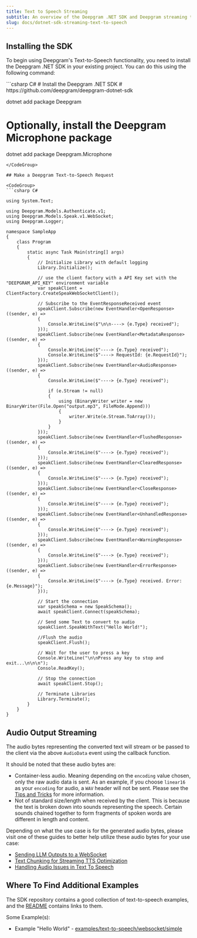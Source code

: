 ```yaml
---
title: Text to Speech Streaming
subtitle: An overview of the Deepgram .NET SDK and Deepgram streaming text-to-speech.
slug: docs/dotnet-sdk-streaming-text-to-speech
---
```



## Installing the SDK

To begin using Deepgram's Text-to-Speech functionality, you need to install the Deepgram .NET SDK in your existing project. You can do this using the following command:

<CodeGroup>
  ```csharp C#
  # Install the Deepgram .NET SDK
  # https://github.com/deepgram/deepgram-dotnet-sdk

  dotnet add package Deepgram

  # Optionally, install the Deepgram Microphone package
  dotnet add package Deepgram.Microphone
  ```
</CodeGroup>

## Make a Deepgram Text-to-Speech Request

<CodeGroup>
  ```csharp C#

  using System.Text;

  using Deepgram.Models.Authenticate.v1;
  using Deepgram.Models.Speak.v1.WebSocket;
  using Deepgram.Logger;

  namespace SampleApp
  {
      class Program
      {
          static async Task Main(string[] args)
          {
              // Initialize Library with default logging
              Library.Initialize();
            
              // use the client factory with a API Key set with the "DEEPGRAM_API_KEY" environment variable
              var speakClient = ClientFactory.CreateSpeakWebSocketClient();

              // Subscribe to the EventResponseReceived event
              speakClient.Subscribe(new EventHandler<OpenResponse>((sender, e) =>
              {
                  Console.WriteLine($"\n\n----> {e.Type} received");
              }));
              speakClient.Subscribe(new EventHandler<MetadataResponse>((sender, e) =>
              {
                  Console.WriteLine($"----> {e.Type} received");
                  Console.WriteLine($"----> RequestId: {e.RequestId}");
              }));
              speakClient.Subscribe(new EventHandler<AudioResponse>((sender, e) =>
              {
                  Console.WriteLine($"----> {e.Type} received");

                  if (e.Stream != null)
                  {
                      using (BinaryWriter writer = new BinaryWriter(File.Open("output.mp3", FileMode.Append)))
                      {
                          writer.Write(e.Stream.ToArray());
                      }
                  }
              }));
              speakClient.Subscribe(new EventHandler<FlushedResponse>((sender, e) =>
              {
                  Console.WriteLine($"----> {e.Type} received");
              }));
              speakClient.Subscribe(new EventHandler<ClearedResponse>((sender, e) =>
              {
                  Console.WriteLine($"----> {e.Type} received");
              }));
              speakClient.Subscribe(new EventHandler<CloseResponse>((sender, e) =>
              {
                  Console.WriteLine($"----> {e.Type} received");
              }));
              speakClient.Subscribe(new EventHandler<UnhandledResponse>((sender, e) =>
              {
                  Console.WriteLine($"----> {e.Type} received");
              }));
              speakClient.Subscribe(new EventHandler<WarningResponse>((sender, e) =>
              {
                  Console.WriteLine($"----> {e.Type} received");
              }));
              speakClient.Subscribe(new EventHandler<ErrorResponse>((sender, e) =>
              {
                  Console.WriteLine($"----> {e.Type} received. Error: {e.Message}");
              }));

              // Start the connection
              var speakSchema = new SpeakSchema();
              await speakClient.Connect(speakSchema);

              // Send some Text to convert to audio
              speakClient.SpeakWithText("Hello World!");

              //Flush the audio
              speakClient.Flush();

              // Wait for the user to press a key
              Console.WriteLine("\n\nPress any key to stop and exit...\n\n\n");
              Console.ReadKey();

              // Stop the connection
              await speakClient.Stop();

              // Terminate Libraries
              Library.Terminate();
          }
      }
  }
  ```
</CodeGroup>

## Audio Output Streaming

The audio bytes representing the converted text will stream or be passed to the client via the above `AudioData` event using the callback function.

It should be noted that these audio bytes are:

* Container-less audio. Meaning depending on the `encoding` value chosen, only the raw audio data is sent. As an example, if you choose `linear16` as your `encoding` for audio, a `WAV` header will not be sent. Please see the [Tips and Tricks](/docs/handling-audio-issues-in-text-to-speech) for more information.
* Not of standard size/length when received by the client. This is because the text is broken down into sounds representing the speech. Certain sounds chained together to form fragments of spoken words are different in length and content.

Depending on what the use case is for the generated audio bytes, please visit one of these guides to better help utilize these audio bytes for your use case:

* [Sending LLM Outputs to a WebSocket](/docs/send-llm-outputs-to-the-tts-web-socket)
* [Text Chunking for Streaming TTS Optimization](/docs/text-chunking-for-tts-streaming-optimization)
* [Handling Audio Issues in Text To Speech](/docs/handling-audio-issues-in-text-to-speech)

## Where To Find Additional Examples

The SDK repository contains a good collection of text-to-speech examples, and the [README](https://github.com/deepgram/deepgram-dotnet-sdk/blob/main/README.md) contains links to them.

Some Example(s):

* Example "Hello World" - [examples/text-to-speech/websocket/simple](https://github.com/deepgram/deepgram-dotnet-sdk/tree/main/examples/text-to-speech/websocket/simple)
